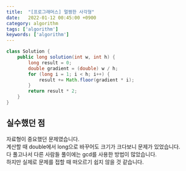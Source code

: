```yaml
---
title:  "[프로그래머스] 멀쩡한 사각형"
date:   2022-01-12 00:45:00 +0900
category: algorithm
tags: ['algorithm']
keywords: ['algorithm']
---
```


```java 
class Solution {
    public long solution(int w, int h) {
        long result = 0;
        double gradient = (double) w / h;
        for (long i = 1; i < h; i++) {
            result += Math.floor(gradient * i);
        }
        return result * 2;
    }
}
```

## 실수했던 점
자료형이 중요했던 문제였습니다.  
계산할 때 double에서 long으로 바꾸어도 크기가 크다보니 문제가 있었습니다.  
다 풀고나서 다른 사람들 풀이에는 gcd를 사용한 방법이 많았습니다.  
하지만 실제로 문제를 접할 때 떠오르기 쉽지 않을 것 같습니다.  